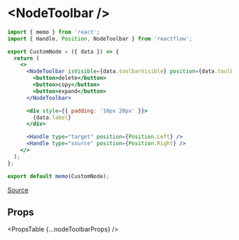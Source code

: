 
# &lt;NodeToolbar />

```jsx
import { memo } from 'react';
import { Handle, Position, NodeToolbar } from 'reactflow';

export CustomNode = ({ data }) => {
  return (
    <>
      <NodeToolbar isVisible={data.toolbarVisible} position={data.toolbarPosition}>
        <button>delete</button>
        <button>copy</button>
        <button>expand</button>
      </NodeToolbar>

      <div style={{ padding: '10px 20px' }}>
        {data.label}
      </div>

      <Handle type="target" position={Position.Left} />
      <Handle type="source" position={Position.Right} />
    </>
  );
};

export default memo(CustomNode);
```

[Source](https://github.com/wbkd/react-flow/blob/961d1295b4f056dec6532ff785a3cc1de60dc1f6/packages/react/src/additional-components/NodeToolbar/NodeToolbar.tsx#L72)

## Props

<PropsTable {...nodeToolbarProps} />
